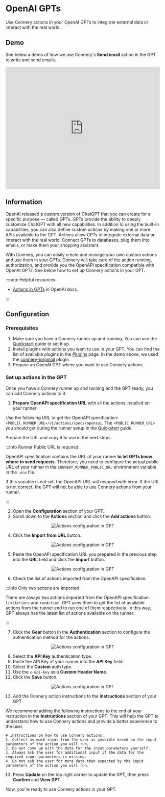 # OpenAI GPTs

Use Connery actions in your OpenAI GPTs to integrate external data or interact with the real world.

## Demo

See below a demo of how we use Connery's **Send email** action in the GPT to write and send emails.

<iframe
  width="100%"
  height="400"
  src="https://www.youtube.com/embed/td9Y_6mlV10?si=jQef1IjqBwyoUD4P&amp;controls=0"
  title="YouTube video player"
  frameborder="0"
  allow="accelerometer; autoplay; clipboard-write; encrypted-media; gyroscope; picture-in-picture; web-share"
  allowfullscreen
></iframe>

## Information

OpenAI released a custom version of ChatGPT that you can create for a specific purpose — called GPTs.
GPTs provide the ability to deeply customize ChatGPT with all new capabilities.
In addition to using the built-in capabilities, you can also define custom actions by making one or more APIs available to the GPT.
Actions allow GPTs to integrate external data or interact with the real world.
Connect GPTs to databases, plug them into emails, or make them your shopping assistant.

With Connery, you can easily create and manage your own custom actions and use them in your GPTs.
Connery will take care of the action running, authorization, and provide you the OpenAPI specification compatible with OpenAI GPTs.
See below how to set up Connery actions in your GPT.

:::note Helpful resources

- [Actions in GPTs](https://platform.openai.com/docs/actions) in OpenAI docs.

:::

## Configuration

### Prerequisites

1. Make sure you have a Connery runner up and running.
   You can use the [Quickstart](/docs/platform/quick-start/) guide to set it up.
2. Install plugins with actions you want to use in your GPT.
   You can find the list of available plugins in the [Plugins](/docs/plugins/native) page.
   In the demo above, we used the [connery-io/gmail](https://github.com/connery-io/gmail) plugin.
3. Prepare an OpenAI GPT where you want to use Connery actions.

### Set up actions in the GPT

Once you have a Connery runner up and running and the GPT ready, you can add Connery actions to it.

1. **Prepare OpenAPI specification URL** with all the actions installed on your runner

Use the following URL to get the OpenAPI specification: `<PUBLIC_RUNNER_URL>/v1/actions/specs/openapi`.
The `<PUBLIC_RUNNER_URL>` you should get during the runner setup in the [Quickstart](/docs/platform/quick-start/) guide.

Prepare the URL and copy it to use in the next steps.

:::info Runner Public URL is required

OpenAPI specification contains the URL of your runner **to let GPTs know where to send requests**.
Therefore, you need to configure the actual public URL of your runner in the `CONNERY_RUNNER_PUBLIC_URL` environment variable in the `.env` file.

If this variable is not set, the OpenAPI URL will respond with error. If the URL is not correct, the GPT will not be able to use Connery actions from your runner.

:::

2. Open the **Configuration** section of your GPT.
3. Scroll down to the **Actions** section and click the **Add actions** button.

<p align="center">
  <img
    src="/img/openai/actions-configuration-in-gpt-1@2x.png"
    alt="Actions configuration in GPT"
  />
</p>

4. Click the **Import from URL** button.

<p align="center">
  <img
    src="/img/openai/actions-configuration-in-gpt-2@2x.png"
    alt="Actions configuration in GPT"
  />
</p>

5. Paste the OpenAPI specification URL you prepared in the previous step into the **URL** field and click the **Import** button.

<p align="center">
  <img
    src="/img/openai/actions-configuration-in-gpt-3@2x.png"
    alt="Actions configuration in GPT"
  />
</p>

6. Check the list of actions imported from the OpenAPI specification.

:::info Only two actions are imported

There are always two actions imported from the OpenAPI specification: `listActions` and `runAction`.
GPT uses them to get the list of available actions from the runner and to run one of them respectively.
In this way, GPT always has the latest list of actions available on the runner.

:::

7. Click the **Gear** button in the **Authentication** section to configure the authentication method for the actions.

<p align="center">
  <img
    src="/img/openai/actions-configuration-in-gpt-4@2x.png"
    alt="Actions configuration in GPT"
  />
</p>

8. Select the **API Key** authentication type.
9. Paste the API Key of your runner into the **API Key** field.
10. Select the **Custom** auth type.
11. Use the `x-api-key` as a **Custom Header Name**.
12. Click the **Save** button.

<p align="center">
  <img
    src="/img/openai/actions-configuration-in-gpt-5@2x.png"
    alt="Actions configuration in GPT"
  />
</p>

13. Add the Connery action instructions to the **Instructions** section of your GPT

We recommend adding the following instructions to the end of your instruction in the **Instructions** section of your GPT.
This will help the GPT to understand how to use Connery actions and provide a better experience to the user.

```text
# Instructions on how to use Connery actions:
1. Collect as much input from the user as possible based on the input parameters of the action you will run.
2. Do not come up with the data for the input parameters yourself.
3. Always ask the user for additional input if the data for the required input parameters is missing.
4. Do not ask the user for more data than expected by the input parameters of the action you will run.
```

13. Press **Update** on the top right corner to update the GPT, then press **Confirm** and **View GPT**.

Now, you're ready to use Connery actions in your GPT.
